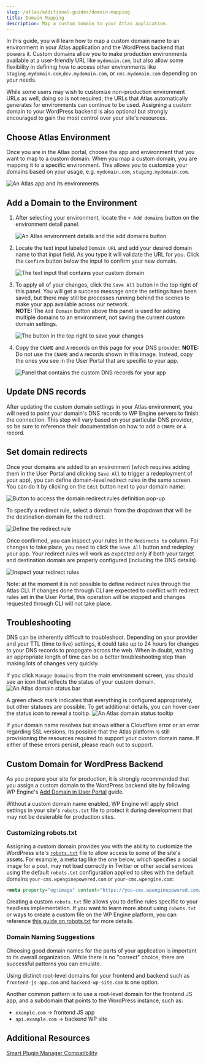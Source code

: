 ```yaml
---
slug: /atlas/additional-guides/domain-mapping
title: Domain Mapping
description: Map a custom domain to your Atlas application.
---
```


In this guide, you will learn how to map a custom domain name to an environment in your Atlas application and the WordPress backend that powers it. Custom domains allow you to make production environments available at a user-friendly URL like `mydomain.com`, but also allow some flexibility in defining how to access other environments like `staging.mydomain.com`,`dev.mydomain.com`, or `cms.mydomain.com` depending on your needs.

While some users may wish to customize non-production environment URLs as well, doing so is not required; the URLs that Atlas automatically generates for environments can continue to be used. Assigning a custom domain to your WordPress backend is also optional but strongly encouraged to gain the most control over your site's resources. 


## Choose Atlas Environment

Once you are in the Atlas portal, choose the app and environment that you want to map to a custom domain. When you map a custom domain, you are mapping it to a specific environment. This allows you to customize your domains based on your usage, e.g. `mydomain.com`, `staging.mydomain.com`.

![An Atlas app and its environments](./assets/img/domain-mapping/atlas-environment-selection-domain-mapping.png)

## Add a Domain to the Environment

1. After selecting your environment, locate the `+ Add domains` button on the environment detail panel.

   ![An Atlas environment details and the add domains button](./assets/img/domain-mapping/add-domain.png)

2. Locate the text input labeled `Domain URL` and add your desired domain name to that input field. As you type it will validate the URL for you. Click the `Confirm` button below the input to confirm your new domain.

   ![The text input that contains your custom domain](./assets/img/domain-mapping/provide-url.png)

3. To apply all of your changes, click the `Save All` button in the top right of this panel. You will get a success message once the settings have been saved, but there may still be processes running behind the scenes to make your app available across our network.  
   **NOTE:** The `Add Domain` button above this panel is used for adding multiple domains to an environment, not saving the current custom domain settings.

   ![The button in the top right to save your changes](./assets/img/domain-mapping/save-all.png)

4. Copy the `CNAME` and `A` records on this page for your DNS provider.
   **NOTE:** Do not use the `CNAME` and `A` records shown in this image. Instead, copy the ones you see in the User Portal that are specific to your app.

   ![Panel that contains the custom DNS records for your app](./assets/img/domain-mapping/cname-a-record.png)

## Update DNS records

After updating the custom domain settings in your Atlas environment, you will need to point your domain's DNS records to WP Engine servers to finish the connection. This step will vary based on your particular DNS provider, so be sure to reference their documentation on how to add a `CNAME` or `A` record.

## Set domain redirects

Once your domains are added to an environment (which requires adding them in the User Portal and clicking `Save All` to trigger a redeployment of your app), you can define domain-level redirect rules in the same screen. You can do it by clicking on the `Edit` button next to your domain name:

![Button to access the domain redirect rules definition pop-up](./assets/img/domain-mapping/edit-redirect.png)

To specify a redirect rule, select a domain from the dropdown that will be the destination domain for the redirect.

![Define the redirect rule](./assets/img/domain-mapping/add-rule.png)

Once confirmed, you can inspect your rules in the `Redirects to` column. For changes to take place, you need to click the `Save All` button and redeploy your app. Your redirect rules will work as expected only if both your target and destination domain are properly configured (including the DNS details).

![Inspect your redirect rules](./assets/img/domain-mapping/view-rule.png)

Note: at the moment it is not possible to define redirect rules through the Atlas CLI. If changes done through CLI are expected to conflict with redirect rules set in the User Portal, this operation will be stopped and changes requested through CLI will not take place.

## Troubleshooting

DNS can be inherently difficult to troubleshoot. Depending on your provider and your TTL (time to live) settings, it could take up to 24 hours for changes to your DNS records to propogate across the web.
When in doubt, waiting an appropriate length of time can be a better troubleshooting step than making lots of changes very quickly.

If you click `Manage Domains` from the main environment screen, you should see an icon that reflects the status of your custom domain.  
![An Atlas domain status bar](./assets/img/domain-mapping/domain-status-toolbar.png)

A green check mark indicates that everything is configured appropriately, but other statuses are possible. To get additional details, you can hover over the status icon to reveal a tooltip.
![An Atlas domain status tooltip](./assets/img/domain-mapping/domain-status-tooltip.png)

If your domain name resolves but shows either a Cloudflare error or an error regarding SSL versions, its possible that the Atlas platform is still provisioning the resources required to support your custom domain name. If either of these errors persist, please reach out to support.

## Custom Domain for WordPress Backend

As you prepare your site for production, it is strongly recommended that you assign a custom domain to the WordPress backend site by following WP Engine's [Add Domain in User Portal](https://wpengine.com/support/add-domain-in-user-portal/) guide. 

Without a custom domain name enabled, WP Engine will apply strict settings in your site's `robots.txt` file to protect it during development that may not be desierable for production sites. 

### Customizing robots.txt

Assigning a custom domain provides you with the ability to customize the WordPress site's [`robots.txt`](https://developer.mozilla.org/en-US/docs/Glossary/Robots.txt) file to allow access to some of the site's assets. For example, a meta tag like the one below, which specifies a social image for a post, may not load correctly in Twitter or other social services using the default `robots.txt` configuration applied to sites with the default domains `your-cms.wpenginepowered.com` or `your-cms.wpengine.com`: 

```html
<meta property="og:image" content="https://you-cms.wpenginepowered.com/wp-content/uploads/2023/01/site-image.jpg" />
```

Creating a custom `robots.txt` file allows you to define rules specific to your headless implementation. If you want to learn more about using `robots.txt` or ways to create a custom file on the WP Engine platform, you can reference [this guide on robots.txt](https://wpengine.com/support/read-use-robots-txt) for more details.

### Domain Naming Suggestions

Choosing good domain names for the parts of your application is important to its overall organization. While there is no "correct" choice, there are successful patterns you can emulate. 

Using distinct root-level domains for your frontend and backend such as `frontend-js-app.com` and `backend-wp-site.com` is one option. 

Another common pattern is to use a root-level domain for the frontend JS app, and a subdomain that points to the WordPress instance, such as:

* `example.com` -> frontend JS app
* `api.example.com` -> backend WP site

## Additional Resources

[Smart Plugin Manager Compatibility](https://wpengine.com/support/smart-plugin-manager/#Atlas_Support)
